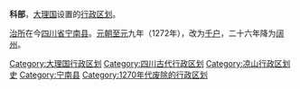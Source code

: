 '''科部'''，[[大理国|大理国]]设置的[[行政区划|行政区划]]。

[[治所|治所]]在今[[四川省|四川省]][[宁南县|宁南县]]。[[元朝|元朝]][[至元_(忽必烈)|至元]]九年（1272年），改为[[千户|千户]]，二十六年降为[[阔州_(元朝)|阔州]]。

{{大理国行政区划小作品}}
[[Category:大理国行政区划|Category:大理国行政区划]]
[[Category:四川古代行政区划|Category:四川古代行政区划]]
[[Category:凉山行政区划史|Category:凉山行政区划史]]
[[Category:宁南县|Category:宁南县]]
[[Category:1270年代废除的行政区划|Category:1270年代废除的行政区划]]